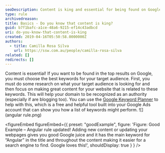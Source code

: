```yaml
---
seoDescription: Content is king and essential for being found on Google! Focus on making great content related to your target audience's keywords and use tools like Google Keyword Planner to help.
type: rule
archivedreason:
title: Basics - Do you know that content is king?
guid: b7f1bafc-a1ce-48a6-9215-ef14c43adbcd
uri: do-you-know-that-content-is-king
created: 2019-04-16T05:50:58.0000000Z
authors:
  - title: Camilla Rosa Silva
    url: https://ssw.com.au/people/camilla-rosa-silva
related: []
redirects: []
---
```


Content is essential! If you want to be found in the top results on Google, you must choose the best keywords for your target audience. First, you must do some research on what your target audience is looking for and then focus on making great content for your website that is related to these keywords. This will help your domain to be recognized as an authority (especially if are blogging too). You can use the [Google Keyword Planner](https://ads.google.com/intl/en_au/home/tools/keyword-planner/) to help with this, which is a free and helpful tool built into your Google Ads account that can show you how a list of keywords might perform.
![](angular rule.png)

<figureEmbed figureEmbed={{
  preset: "goodExample",
  figure: 'Figure: Good Example – Angular rule updated! Adding new content or updating your webpages gives you good Google juice and it has the main keyword for “Angular” in the title and throughout the content making it easier for a search engine to find. Google loves this!',
  shouldDisplay: true
} } />
